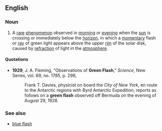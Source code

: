{{wikipedia}}
==English==

===Noun===
{{en-noun|sg=[[green]] [[flash]]|es}}

# {{context|meteorology|astronomy}} A [[rare]] [[phenomenon]] observed in [[morning]] or [[evening]] when the [[sun]] is crossing or immediately below the [[horizon]], in which a [[momentary]] flash or [[ray]] of green light appears above the upper [[rim]] of the solar disk, caused by [[refraction]] of light in the [[atmosphere]].

====Quotations====
*'''1929''', J. A. Fleming, "Observations of '''Green Flash'''," ''Science'', New Series, vol. 69, no. 1785, p. 298,
*:Frank T. Davies, physicist on board the ''City of New York'', en route to the Antarctic regions with Byrd Antarctic Expedition, reports as follows on a '''green flash''' observed off Bermuda on the evening of August 29, 1928.

===See also===
*[[blue flash]]